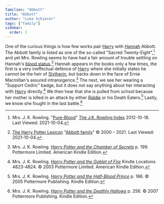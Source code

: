 ```yaml
---
families: "Abbott"
title: "Abbott"
author: "Luke Schierer"
tags: ["family"]
sidebar:
  order: 1
---
```



<Family surn={frontmatter.surn} />

One of the curious things is how few works pair [Harry] with [Hannah] 
Abbott.  The Abbott family is listed as one of the so-called "Sacred
Twenty-Eight",[^211004-10] and yet Mrs. Rowling seems to have had a fair
amount of trouble settling on Hannah's [blood status][Class_and_Blood].[^211004-11]  Hannah appears in the books only a few times, the first is 
a very ineffectual defence of [Harry] where she initially states he 
cannot be the heir of [Slytherin], but backs down in the face of Ernie Macmillan's assured intransigence.[^211004-12] The next, we see her 
wearing a "Support Cedric" badge, but it does not say anything about her 
interacting with [Harry] directly.[^211004-13]  We then hear that she is 
pulled from school because her mother is killed in an attack by either 
[Riddle] or his Death Eaters.[^211004-14]  Lastly, we know she fought in the last battle.[^211004-15]  

[Hannah]: <./hannah/>

[Riddle]: <../riddle/tom_marvolo/>

[Class_and_Blood]: <../../culture/class_and_blood/>

[Harry]: <../potter/harry_james/>

[Slytherin]: <../slytherin/salazar/>

[^211004-15]: Mrs. J. K. Rowling.
    _[Harry Potter and the Deathly Hallows](https://www.goodreads.com/book/show/136251.Harry_Potter_and_the_Deathly_Hallows)_
    p. 256. © 2007 Pottermore Publishing. Kindle Edition. 

[^211004-14]: Mrs. J. K. Rowling.
    _[Harry Potter and the Half-Blood Prince](https://www.goodreads.com/book/show/1.Harry_Potter_and_the_Half_Blood_Prince)_
    p. 186. © 2005 Pottermore Publishing. Kindle Edition. 

[^211004-13]: Mrs. J. K. Rowling.
    _[Harry Potter and the Goblet of Fire](https://www.goodreads.com/book/show/6.Harry_Potter_and_the_Goblet_of_Fire)_
    Kindle Locations 4823-4824. © 2003 Pottermore Limited. American Kindle Edition. 

[^211004-12]: Mrs. J. K. Rowling. 
    _[Harry Potter and the Chamber of Secrets](https://www.goodreads.com/book/show/15881.Harry_Potter_and_the_Chamber_of_Secrets)_
    p. 199. Pottermore Limited. American Kindle Edition. 

[^211004-11]: [The Harry Potter Lexicon](https://www.hp-lexicon.org/)
    "[Abbott family](https://www.hp-lexicon.org/character/abbott-family/)"
    © 2000 – 2021.  Last Viewed: 2021-10-04. 

[^211004-10]: Mrs. J. K. Rowling.
    "[Pure-Blood](https://www.rowlingindex.org/work/pmpbl/)"
    [The J.K. Rowling Index](https://www.rowlingindex.org)
    2012-10-18. Last Viewed: 2021-10-04.
